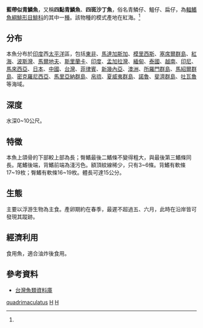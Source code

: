 {{Speciesbox 
| taxon = Herklotsichthys quadrimaculatus
| status = NE
| status_system = IUCN3.1
| authority =  [[Rüppell|Rüppell]], 1837<ref name='id5337'>{{cite web| url =http://www.bioinfo.cn/db05/BjdwSpecies.php?action=view&id=5337| title =四斑沙丁鱼| work =《中国动物物种编目数据库》| publisher =中国科学院微生物研究所| author =中国科学院动物研究所| accessdate =2009-04-11| deadurl =yes| archiveurl =https://web.archive.org/web/20160305065628/http://www.bioinfo.cn/db05/BjdwSpecies.php?action=view&id=5337| archivedate =2016-03-05}}</ref>
| synonyms = *''Clupea dubia, Bleeker, 1872''
*''Clupea rechingeri, Steindachner, 1906''
*''Harengula kunzei, Bleeker, 1856''
*''Clupeonia fasciata, Valenciennes, 1847''
*''Clupea harengula dubia, Bleeker, 1872''
*''Clupea torresiensis, De Vis, 1889''
*''Alausa schrammii, Bleeker, 1872''
*''Clupea stereolepis, Ogilby, 1898''
*''Clupea fasciata, Lacepède, 1803''
*''Clupea profundis, Saville-Kent, 1889''
*''Harengula stereolepis, Ogilby, 1898''
*''Harengula schrammi, Bleeker, 1849''
*''Harengula bipunctata, Valenciennes, 1847''
*''Harengula moluccensis, Bleeker, 1849''
*''Clupea schrammi, Bleeker, 1849''
*''Clupea quadrimaculata, Rüppell, 1837''
*''Clupea moluccensis, Bleeker, 1853''
*''Clupea mizun, Kishinouye, 1908''
*''Clupea ranelayi, De Vis, 1889''
*''Alausa schrammi, Bleeker, 1849''
}}
'''藍帶似青鱗魚'''，又稱'''四點青鱗魚'''、'''四斑沙丁魚'''，俗名青鱗仔、鰮仔、扁仔，為[[輻鰭魚綱|輻鰭魚綱]][[鯡形目|鯡形目]][[鯡科|鯡科]]的其中一[[種|種]]。該物種的模式產地在紅海。<ref name='id5337'/>

==分布==
本魚分布於[[印度|印度]]西[[太平洋|太平洋]]區，包括[[東非|東非]]、[[馬達加斯加|馬達加斯加]]、[[模里西斯|模里西斯]]、[[塞席爾群島|塞席爾群島]]、[[紅海|紅海]]、[[波斯灣|波斯灣]]、[[馬爾地夫|馬爾地夫]]、[[斯里蘭卡|斯里蘭卡]]、[[印度|印度]]、[[孟加拉灣|孟加拉灣]]、[[緬甸|緬甸]]、[[泰國|泰國]]、[[越南|越南]]、[[印尼|印尼]]、[[馬來西亞|馬來西亞]]、[[日本|日本]]、[[中國|中國]]、[[台灣|台灣]]、[[菲律賓|菲律賓]]、[[新幾內亞|新幾內亞]]、[[澳洲|澳洲]]、[[所羅門群島|所羅門群島]]、[[馬紹爾群島|馬紹爾群島]]、[[密克羅尼西亞|密克羅尼西亞]]、[[馬里亞納群島|馬里亞納群島]]、[[帛琉|帛琉]]、[[夏威夷群島|夏威夷群島]]、[[諾魯|諾魯]]、[[斐濟群島|斐濟群島]]、[[吐瓦魯|吐瓦魯]]等海域。

==深度==
水深0~10公尺。

==特徵==
本魚上頜骨的下部較上部為長；臀鰭最後二鰭條不變得粗大，與最後第三鰭條同長。尾鰭後端，背鰭前端為淺污色。額頂紋線稀少，只有3~6條。背鰭有軟條17~19枚；臀鰭有軟條16~19枚。體長可達15公分。

==生態==
主要以浮游生物為主食。產卵期約在春季，最遲不超過五、六月，此時在沿岸皆可發現其蹤跡。

==經濟利用==
食用魚，適合油炸後食用。

==參考資料==
*[http://fishdb.sinica.edu.tw/ 台灣魚類資料庫]{{Wayback|url=http://fishdb.sinica.edu.tw/ |date=20160304193340 }}
{{reflist}}
{{Taxonbar|from=Q2213535}}

[[Category:似青鱗魚属|quadrimaculatus]]
[[Category:食用鱼|H]]
[[Category:1837年描述的魚類|H]]